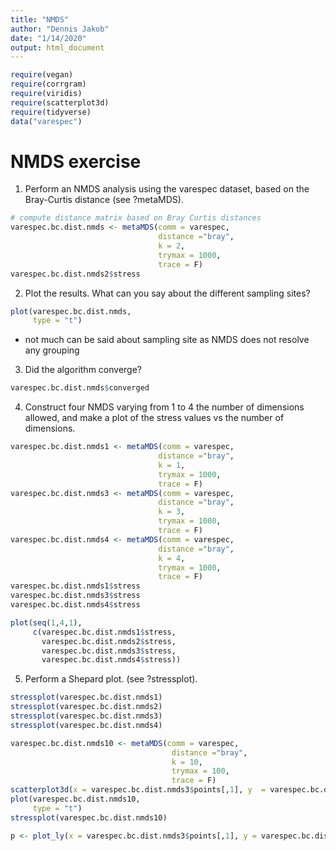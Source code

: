 ```yaml
---
title: "NMDS"
author: "Dennis Jakob"
date: "1/14/2020"
output: html_document
---
```

```r
require(vegan)
require(corrgram)
require(viridis)
require(scatterplot3d)
require(tidyverse)
data("varespec")
```

# NMDS exercise
1) Perform an NMDS analysis using the varespec dataset, based on the Bray-Curtis distance (see ?metaMDS).
```r
# compute distance matrix based on Bray Curtis distances
varespec.bc.dist.nmds <- metaMDS(comm = varespec,
                                 distance ="bray",
                                 k = 2,
                                 trymax = 1000,
                                 trace = F)
varespec.bc.dist.nmds2$stress
```


2) Plot the results. What can you say about the different sampling sites?
```r
plot(varespec.bc.dist.nmds,
     type = "t")
```

- not much can be said about sampling site as NMDS does not resolve any grouping

3) Did the algorithm converge?
```r
varespec.bc.dist.nmds$converged
```

4) Construct four NMDS varying from 1 to 4 the number of dimensions allowed, and make a plot of the stress values vs the number of dimensions.
```r
varespec.bc.dist.nmds1 <- metaMDS(comm = varespec,
                                 distance ="bray",
                                 k = 1,
                                 trymax = 1000,
                                 trace = F)
varespec.bc.dist.nmds3 <- metaMDS(comm = varespec,
                                 distance ="bray",
                                 k = 3,
                                 trymax = 1000,
                                 trace = F)
varespec.bc.dist.nmds4 <- metaMDS(comm = varespec,
                                 distance ="bray",
                                 k = 4,
                                 trymax = 1000,
                                 trace = F)
varespec.bc.dist.nmds1$stress
varespec.bc.dist.nmds3$stress
varespec.bc.dist.nmds4$stress

plot(seq(1,4,1),
     c(varespec.bc.dist.nmds1$stress,
       varespec.bc.dist.nmds2$stress,
       varespec.bc.dist.nmds3$stress,
       varespec.bc.dist.nmds4$stress))
```


5) Perform a Shepard plot. (see ?stressplot).
```r
stressplot(varespec.bc.dist.nmds1)
stressplot(varespec.bc.dist.nmds2)
stressplot(varespec.bc.dist.nmds3)
stressplot(varespec.bc.dist.nmds4)
```

```r
varespec.bc.dist.nmds10 <- metaMDS(comm = varespec,
                                    distance ="bray",
                                    k = 10,
                                    trymax = 100,
                                    trace = F)
scatterplot3d(x = varespec.bc.dist.nmds3$points[,1], y  = varespec.bc.dist.nmds3$points[,2], z = varespec.bc.dist.nmds3$points[,3])
plot(varespec.bc.dist.nmds10,
     type = "t")
stressplot(varespec.bc.dist.nmds10)

p <- plot_ly(x = varespec.bc.dist.nmds3$points[,1], y = varespec.bc.dist.nmds3$points[,2], z = varespec.bc.dist.nmds3$points[,3])
```

